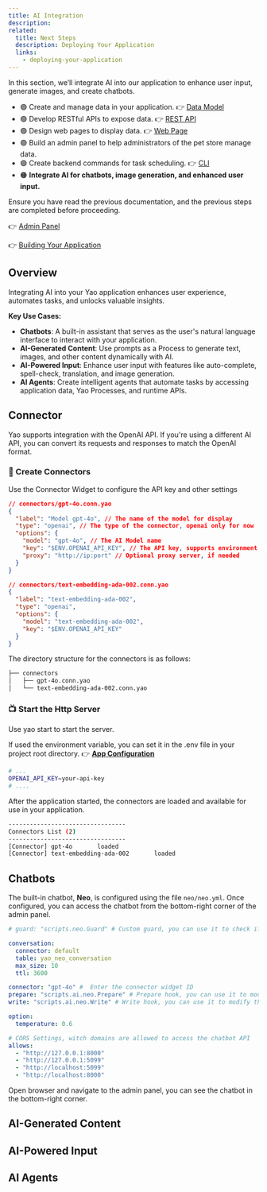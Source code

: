 ```yaml
---
title: AI Integration
description:
related:
  title: Next Steps
  description: Deploying Your Application
  links:
    - deploying-your-application
---
```


In this section, we’ll integrate AI into our application to enhance user input, generate images, and create chatbots.

- 🟢 Create and manage data in your application. 👉 [Data Model](data-model)
- 🟢 Develop RESTful APIs to expose data. 👉 [REST API](rest-api)
- 🟢 Design web pages to display data. 👉 [Web Page](web-page)
- 🟢 Build an admin panel to help administrators of the pet store manage data.
- 🟢 Create backend commands for task scheduling. 👉 [CLI](cli)
- 🟠 **Integrate AI for chatbots, image generation, and enhanced user input.**

Ensure you have read the previous documentation, and the previous steps are completed before proceeding.

👉 [Admin Panel](admin-panel)

👉 [Building Your Application](../building-your-application)

## Overview

Integrating AI into your Yao application enhances user experience, automates tasks, and unlocks valuable insights.

**Key Use Cases:**

- **Chatbots**: A built-in assistant that serves as the user's natural language interface to interact with your application.
- **AI-Generated Content**: Use prompts as a Process to generate text, images, and other content dynamically with AI.
- **AI-Powered Input**: Enhance user input with features like auto-complete, spell-check, translation, and image generation.
- **AI Agents**: Create intelligent agents that automate tasks by accessing application data, Yao Processes, and runtime APIs.

## Connector

Yao supports integration with the OpenAI API. If you're using a different AI API, you can convert its requests and responses to match the OpenAI format.

### 📜 Create Connectors

Use the Connector Widget to configure the API key and other settings

```json
// connectors/gpt-4o.conn.yao
{
  "label": "Model gpt-4o", // The name of the model for display
  "type": "openai", // The type of the connector, openai only for now
  "options": {
    "model": "gpt-4o", // The AI Model name
    "key": "$ENV.OPENAI_API_KEY", // The API key, supports environment variables
    "proxy": "http://ip:port" // Optional proxy server, if needed
  }
}
```

```json
// connectors/text-embedding-ada-002.conn.yao
{
  "label": "text-embedding-ada-002",
  "type": "openai",
  "options": {
    "model": "text-embedding-ada-002",
    "key": "$ENV.OPENAI_API_KEY"
  }
}
```

The directory structure for the connectors is as follows:

```bash
├── connectors
│   ├── gpt-4o.conn.yao
│   └── text-embedding-ada-002.conn.yao
```

### 📺 Start the Http Server

Use yao start to start the server.

If used the environment variable, you can set it in the .env file in your project root directory. 👉 **[App Configuration](app-configuration)**

```bash
# ...
OPENAI_API_KEY=your-api-key
# ....
```

After the application started, the connectors are loaded and available for use in your application.

```bash
---------------------------------
Connectors List (2)
---------------------------------
[Connector] gpt-4o       loaded
[Connector] text-embedding-ada-002       loaded
```

## Chatbots

The built-in chatbot, **Neo**, is configured using the file `neo/neo.yml`. Once configured, you can access the chatbot from the bottom-right corner of the admin panel.

```yaml
# guard: "scripts.neo.Guard" # Custom guard, you can use it to check if the user is allowed to access the AI model

conversation:
  connector: default
  table: yao_neo_conversation
  max_size: 10
  ttl: 3600

connector: "gpt-4o" #  Enter the connector widget ID
prepare: "scripts.ai.neo.Prepare" # Prepare hook, you can use it to modify the input before sending it to the AI model.
write: "scripts.ai.neo.Write" # Write hook, you can use it to modify the output before sending it to the user

option:
  temperature: 0.6

# CORS Settings, witch domains are allowed to access the chatbot API
allows:
  - "http://127.0.0.1:8000"
  - "http://127.0.0.1:5099"
  - "http://localhost:5099"
  - "http://localhost:8000"
```

Open browser and navigate to the admin panel, you can see the chatbot in the bottom-right corner.

## AI-Generated Content

## AI-Powered Input

## AI Agents
